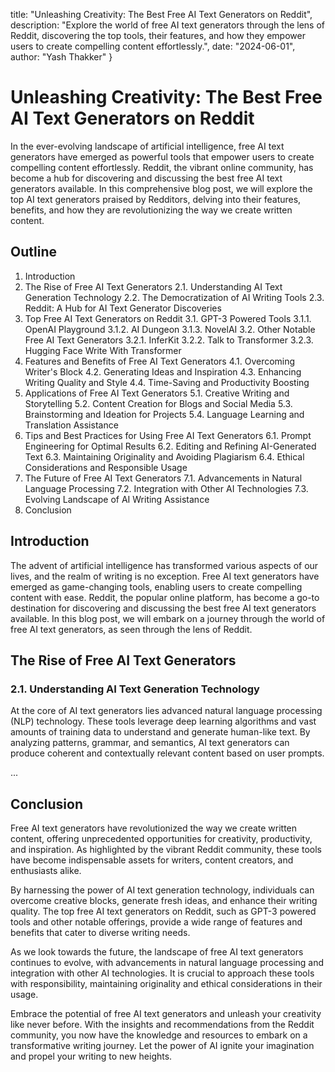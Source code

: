   title: "Unleashing Creativity: The Best Free AI Text Generators on Reddit",
  description: "Explore the world of free AI text generators through the lens of Reddit, discovering the top tools, their features, and how they empower users to create compelling content effortlessly.",
  date: "2024-06-01",
  author: "Yash Thakker"
}

# Unleashing Creativity: The Best Free AI Text Generators on Reddit

In the ever-evolving landscape of artificial intelligence, free AI text generators have emerged as powerful tools that empower users to create compelling content effortlessly. Reddit, the vibrant online community, has become a hub for discovering and discussing the best free AI text generators available. In this comprehensive blog post, we will explore the top AI text generators praised by Redditors, delving into their features, benefits, and how they are revolutionizing the way we create written content.

## Outline

1. Introduction
2. The Rise of Free AI Text Generators
   2.1. Understanding AI Text Generation Technology
   2.2. The Democratization of AI Writing Tools
   2.3. Reddit: A Hub for AI Text Generator Discoveries
3. Top Free AI Text Generators on Reddit
   3.1. GPT-3 Powered Tools
      3.1.1. OpenAI Playground
      3.1.2. AI Dungeon
      3.1.3. NovelAI
   3.2. Other Notable Free AI Text Generators
      3.2.1. InferKit
      3.2.2. Talk to Transformer
      3.2.3. Hugging Face Write With Transformer
4. Features and Benefits of Free AI Text Generators
   4.1. Overcoming Writer's Block
   4.2. Generating Ideas and Inspiration
   4.3. Enhancing Writing Quality and Style
   4.4. Time-Saving and Productivity Boosting
5. Applications of Free AI Text Generators
   5.1. Creative Writing and Storytelling
   5.2. Content Creation for Blogs and Social Media
   5.3. Brainstorming and Ideation for Projects
   5.4. Language Learning and Translation Assistance
6. Tips and Best Practices for Using Free AI Text Generators
   6.1. Prompt Engineering for Optimal Results
   6.2. Editing and Refining AI-Generated Text
   6.3. Maintaining Originality and Avoiding Plagiarism
   6.4. Ethical Considerations and Responsible Usage
7. The Future of Free AI Text Generators
   7.1. Advancements in Natural Language Processing
   7.2. Integration with Other AI Technologies
   7.3. Evolving Landscape of AI Writing Assistance
8. Conclusion

## Introduction

The advent of artificial intelligence has transformed various aspects of our lives, and the realm of writing is no exception. Free AI text generators have emerged as game-changing tools, enabling users to create compelling content with ease. Reddit, the popular online platform, has become a go-to destination for discovering and discussing the best free AI text generators available. In this blog post, we will embark on a journey through the world of free AI text generators, as seen through the lens of Reddit.

## The Rise of Free AI Text Generators

### 2.1. Understanding AI Text Generation Technology

At the core of AI text generators lies advanced natural language processing (NLP) technology. These tools leverage deep learning algorithms and vast amounts of training data to understand and generate human-like text. By analyzing patterns, grammar, and semantics, AI text generators can produce coherent and contextually relevant content based on user prompts.

...

## Conclusion

Free AI text generators have revolutionized the way we create written content, offering unprecedented opportunities for creativity, productivity, and inspiration. As highlighted by the vibrant Reddit community, these tools have become indispensable assets for writers, content creators, and enthusiasts alike.

By harnessing the power of AI text generation technology, individuals can overcome creative blocks, generate fresh ideas, and enhance their writing quality. The top free AI text generators on Reddit, such as GPT-3 powered tools and other notable offerings, provide a wide range of features and benefits that cater to diverse writing needs.

As we look towards the future, the landscape of free AI text generators continues to evolve, with advancements in natural language processing and integration with other AI technologies. It is crucial to approach these tools with responsibility, maintaining originality and ethical considerations in their usage.

Embrace the potential of free AI text generators and unleash your creativity like never before. With the insights and recommendations from the Reddit community, you now have the knowledge and resources to embark on a transformative writing journey. Let the power of AI ignite your imagination and propel your writing to new heights.